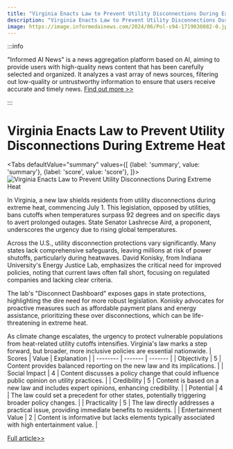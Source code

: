 ```yaml
---
title: "Virginia Enacts Law to Prevent Utility Disconnections During Extreme Heat"
description: "Virginia Enacts Law to Prevent Utility Disconnections During Extreme Heat"
image: https://image.informedainews.com/2024/06/Pol-s94-1719030082-0.jpg
---
```



:::info

"Informed AI News" is a news aggregation platform based on AI, aiming to provide users with high-quality news content that has been carefully selected and organized. It analyzes a vast array of news sources, filtering out low-quality or untrustworthy information to ensure that users receive accurate and timely news.  [Find out more >>](/)

:::

# Virginia Enacts Law to Prevent Utility Disconnections During Extreme Heat


<Tabs
	defaultValue="summary"
	values={[
	{label: 'summary', value: 'summary'},
	{label: 'score', value: 'score'},
]}>
<TabItem value="summary">
<img
  src="https://image.informedainews.com/2024/06/Pol-s94-1719030082-0.jpg"
  alt="Virginia Enacts Law to Prevent Utility Disconnections During Extreme Heat"
/>



In Virginia, a new law shields residents from utility disconnections during extreme heat, commencing July 1. This legislation, opposed by utilities, bans cutoffs when temperatures surpass 92 degrees and on specific days to avert prolonged outages. State Senator Lashrecse Aird, a proponent, underscores the urgency due to rising global temperatures.

Across the U.S., utility disconnection protections vary significantly. Many states lack comprehensive safeguards, leaving millions at risk of power shutoffs, particularly during heatwaves. David Konisky, from Indiana University's Energy Justice Lab, emphasizes the critical need for improved policies, noting that current laws often fall short, focusing on regulated companies and lacking clear criteria.

The lab's "Disconnect Dashboard" exposes gaps in state protections, highlighting the dire need for more robust legislation. Konisky advocates for proactive measures such as affordable payment plans and energy assistance, prioritizing these over disconnections, which can be life-threatening in extreme heat.

As climate change escalates, the urgency to protect vulnerable populations from heat-related utility cutoffs intensifies. Virginia's law marks a step forward, but broader, more inclusive policies are essential nationwide.
</TabItem>
<TabItem value="score">
	| Scores     | Value   | Explanation |
	| -------- | ------- | ------- |
	| Objectivity  | 5    | Content provides balanced reporting on the new law and its implications.    |
	| Social Impact | 4     | Content discusses a policy change that could influence public opinion on utility practices.    |
	| Credibility    | 5    | Content is based on a new law and includes expert opinions, enhancing credibility.    |
	| Potential    | 4    | The law could set a precedent for other states, potentially triggering broader policy changes.    |
	| Practicality    | 5    | The law directly addresses a practical issue, providing immediate benefits to residents.    |
	| Entertainment Value    | 2    | Content is informative but lacks elements typically associated with high entertainment value.    |
</TabItem>
</Tabs>

[Full article>>](https://www.cnbc.com/2024/06/21/heat-waves-make-residential-power-cutoff-matter-of-life-and-death.html)
